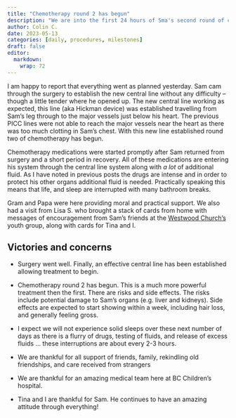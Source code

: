 ```yaml
---
title: "Chemotherapy round 2 has begun"
description: "We are into the first 24 hours of Sma's second round of chemotherapy"
author: Colin C.
date: 2023-05-13
categories: [daily, procedures, milestones]
draft: false
editor: 
  markdown: 
    wrap: 72
---
```


I am happy to report that everything went as planned yesterday. Sam cam
through the surgery to establish the new central line without any
difficulty -- though a little tender where he opened up. The new central
line working as expected, this line (aka Hickman device) was established
travelling from Sam's leg through to the major vessels just below his
heart. The previous PICC lines were not able to reach the major vessels
near the heart as there was too much clotting in Sam's chest. With this
new line established round two of chemotherapy has begun.

Chemotherapy medications were started promptly after Sam returned from
surgery and a short period in recovery. All of these medications are
entering his system through the central line system along with *a lot*
of additional fluid. As I have noted in previous posts the drugs are
intense and in order to protect his other organs additional fluid is
needed. Practically speaking this means that life, and sleep are
interrupted with many bathroom breaks.

Gram and Papa were here providing moral and practical support. We also
had a visit from Lisa S. who brought a stack of cards from home with
messages of encouragement from Sam's friends at the [Westwood
Church's](https://westwoodchurch.bc.ca) youth group, along with cards
for Tina and I.

## Victories and concerns

-   Surgery went well. Finally, an effective central line has been
    established allowing treatment to begin.

-   Chemotherapy round 2 has begun. This is a much more powerful
    treatment then the first. There are risks and side effects. The
    risks include potential damage to Sam's organs (e.g. liver and
    kidneys). Side effects are expected to start showing within a week,
    including hair loss, and generally feeling gross.

-   I expect we will not experience solid sleeps over these next number
    of days as there is a flurry of drugs, testing of fluids, and
    release of excess fluids ... these interruptions are about every 2-3
    hours.

-   We are thankful for all support of friends, family, rekindling old
    friendships, and care received from strangers

-   We are thankful for an amazing medical team here at BC Children's
    hospital.

-   Tina and I are thankful for Sam. He continues to have an amazing
    attitude through everything!
